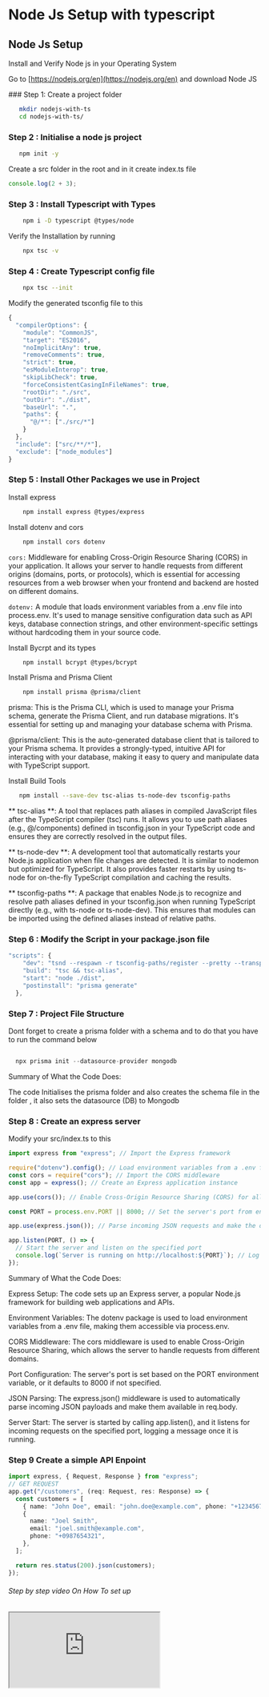 
# Node Js Setup with typescript

## Node Js Setup

Install and Verify Node js in your Operating System

Go to [https://nodejs.org/en](https://nodejs.org/en) and download Node JS

<Steps>
### Step 1: Create a project folder

```bash copy
   mkdir nodejs-with-ts
   cd nodejs-with-ts/
```

### Step 2 : Initialise a node js project

```bash copy
   npm init -y
```

Create a src folder in the root and in it create index.ts file

```ts copy
console.log(2 + 3);
```

### Step 3 : Install Typescript with Types

```bash copy
    npm i -D typescript @types/node
```

Verify the Installation by running

```bash copy
    npx tsc -v
```

### Step 4 : Create Typescript config file

```bash copy
    npx tsc --init
```

Modify the generated tsconfig file to this

```ts copy
{
  "compilerOptions": {
    "module": "CommonJS",
    "target": "ES2016",
    "noImplicitAny": true,
    "removeComments": true,
    "strict": true,
    "esModuleInterop": true,
    "skipLibCheck": true,
    "forceConsistentCasingInFileNames": true,
    "rootDir": "./src",
    "outDir": "./dist",
    "baseUrl": ".",
    "paths": {
      "@/*": ["./src/*"]
    }
  },
  "include": ["src/**/*"],
  "exclude": ["node_modules"]
}

```

### Step 5 : Install Other Packages we use in Project

Install express

```bash copy
    npm install express @types/express
```

Install dotenv and cors

```bash copy
    npm install cors dotenv
```

`cors:` Middleware for enabling Cross-Origin Resource Sharing (CORS) in your application. It allows your server to handle requests from different origins (domains, ports, or protocols), which is essential for accessing resources from a web browser when your frontend and backend are hosted on different domains.

`dotenv:` A module that loads environment variables from a .env file into process.env. It's used to manage sensitive configuration data such as API keys, database connection strings, and other environment-specific settings without hardcoding them in your source code.

Install Bycrpt and its types

```bash copy
    npm install bcrypt @types/bcrypt
```

Install Prisma and Prisma Client

```bash copy
    npm install prisma @prisma/client
```

prisma: This is the Prisma CLI, which is used to manage your Prisma schema, generate the Prisma Client, and run database migrations. It's essential for setting up and managing your database schema with Prisma.

@prisma/client: This is the auto-generated database client that is tailored to your Prisma schema. It provides a strongly-typed, intuitive API for interacting with your database, making it easy to query and manipulate data with TypeScript support.

Install Build Tools

```bash copy
   npm install --save-dev tsc-alias ts-node-dev tsconfig-paths
```

** tsc-alias **: A tool that replaces path aliases in compiled JavaScript files after the TypeScript compiler (tsc) runs. It allows you to use path aliases (e.g., @/components) defined in tsconfig.json in your TypeScript code and ensures they are correctly resolved in the output files.

** ts-node-dev **: A development tool that automatically restarts your Node.js application when file changes are detected. It is similar to nodemon but optimized for TypeScript. It also provides faster restarts by using ts-node for on-the-fly TypeScript compilation and caching the results.

** tsconfig-paths **: A package that enables Node.js to recognize and resolve path aliases defined in your tsconfig.json when running TypeScript directly (e.g., with ts-node or ts-node-dev). This ensures that modules can be imported using the defined aliases instead of relative paths.

### Step 6 : Modify the Script in your package.json file

```ts copy
"scripts": {
    "dev": "tsnd --respawn -r tsconfig-paths/register --pretty --transpile-only ./src/index.ts",
    "build": "tsc && tsc-alias",
    "start": "node ./dist",
    "postinstall": "prisma generate"
  },
```

### Step 7 : Project File Structure

<FileTree>
  <FileTree.Folder name="node_modules">
    <FileTree.File name="bin" />
  </FileTree.Folder>
  <FileTree.Folder name="prisma">
    <FileTree.File name="schema.prisma" />
  </FileTree.Folder>
  <FileTree.Folder name="src">
    <FileTree.File name="index.ts" />
  </FileTree.Folder>
  <FileTree.File name="package-lock.json" />
  <FileTree.File name="package.json" />
  <FileTree.File name="tsconfig.json" />
</FileTree>

<Callout type="info" emoji="ℹ️">
  Dont forget to create a prisma folder with a schema and to do that you have to
  run the command below
</Callout>

```ts copy

  npx prisma init --datasource-provider mongodb

```

Summary of What the Code Does:

The code Initialises the prisma folder and also creates the schema file in the folder , it also sets the datasource (DB) to Mongodb

### Step 8 : Create an express server

Modify your src/index.ts to this

```ts copy
import express from "express"; // Import the Express framework

require("dotenv").config(); // Load environment variables from a .env file into process.env
const cors = require("cors"); // Import the CORS middleware
const app = express(); // Create an Express application instance

app.use(cors()); // Enable Cross-Origin Resource Sharing (CORS) for all routes

const PORT = process.env.PORT || 8000; // Set the server's port from environment variables or default to 8000

app.use(express.json()); // Parse incoming JSON requests and make the data available in req.body

app.listen(PORT, () => {
  // Start the server and listen on the specified port
  console.log(`Server is running on http://localhost:${PORT}`); // Log a message indicating the server is running
});
```

Summary of What the Code Does:

Express Setup: The code sets up an Express server, a popular Node.js framework for building web applications and APIs.

Environment Variables: The dotenv package is used to load environment variables from a .env file, making them accessible via process.env.

CORS Middleware: The cors middleware is used to enable Cross-Origin Resource Sharing, which allows the server to handle requests from different domains.

Port Configuration: The server's port is set based on the PORT environment variable, or it defaults to 8000 if not specified.

JSON Parsing: The express.json() middleware is used to automatically parse incoming JSON payloads and make them available in req.body.

Server Start: The server is started by calling app.listen(), and it listens for incoming requests on the specified port, logging a message once it is running.

### Step 9 Create a simple API Enpoint

```ts copy
import express, { Request, Response } from "express";
// GET REQUEST
app.get("/customers", (req: Request, res: Response) => {
  const customers = [
    { name: "John Doe", email: "john.doe@example.com", phone: "+1234567890" },
    {
      name: "Joel Smith",
      email: "joel.smith@example.com",
      phone: "+0987654321",
    },
  ];

  return res.status(200).json(customers);
});
```

</Steps>

###### Step by step video On How To set up

<iframe
  src="https://www.youtube.com/embed/LrfYIOzbu0E?si=8LwcBEzjWLm7yKSQ"
  title="YouTube video player"
  allow="accelerometer; autoplay; clipboard-write; encrypted-media; gyroscope; picture-in-picture"
  allowFullScreen
  className="w-full h-64 md:h-80 object-contain lg:h-[500px] rounded-lg shadow-lg mb-8 mt-2"
/>
